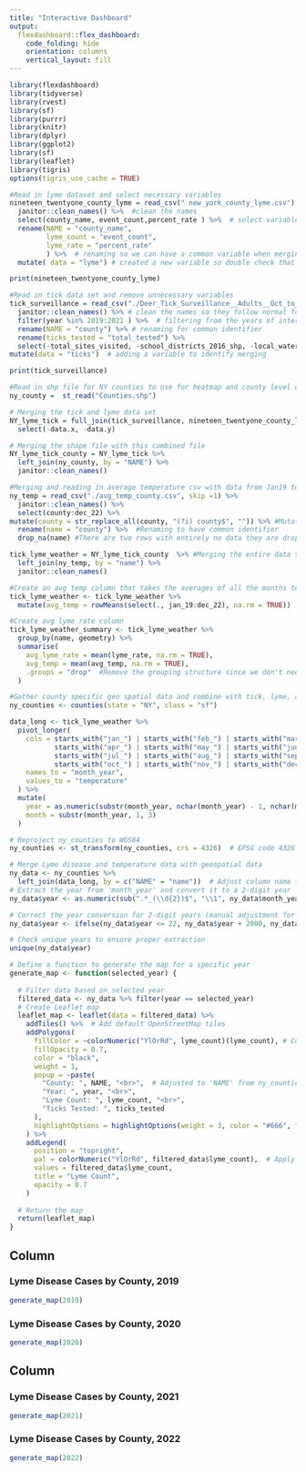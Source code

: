 ```yaml
---
title: "Interactive Dashboard"
output: 
  flexdashboard::flex_dashboard:
    code_folding: hide
    orientation: columns
    vertical_layout: fill
---
```

```r
library(flexdashboard)
library(tidyverse)
library(rvest)
library(sf)
library(purrr)
library(knitr)
library(dplyr)
library(ggplot2)
library(sf)
library(leaflet)
library(tigris)
options(tigris_use_cache = TRUE)
``` 

```r
#Read in lyme dataset and select necessary variables
nineteen_twentyone_county_lyme = read_csv(" new_york_county_lyme.csv") %>%  #read in the NYC lyme data
  janitor::clean_names() %>%  #clean the names 
  select(county_name, event_count,percent_rate ) %>%  # select variables of interest 
  rename(NAME = "county_name", 
         lyme_count = "event_count",
         lyme_rate = "percent_rate"
         ) %>%  # renaming so we can have a common variable when merging 
  mutate( data = "lyme") # created a new variable so double check that merging was accurate

print(nineteen_twentyone_county_lyme)

```

```r
#Read in tick data set and remove unnecessary variables 
tick_surveillance = read_csv("./Deer_Tick_Surveillance__Adults__Oct_to_Dec__excluding_Powassan_virus__Beginning_2008_20241116.csv") %>% 
  janitor::clean_names() %>% # clean the names so they follow normal form 
  filter(year %in% 2019:2021 ) %>%  # filtering from the years of interest that are based from the lyme disease data 
  rename(NAME = "county") %>% # renaming for common identifier
  rename(ticks_tested = "total_tested") %>% 
  select(-total_sites_visited, -school_districts_2016_shp, -local_waterfront_revitalization_program_lwrp_communities, -new_york_zip_codes, -counties, -nys_senate_districts, -a_phagocytophilum_percent, -b_microti_percent, -b_miyamotoi_percent) %>%  # selecting and removing variables of interest , 
mutate(data = "ticks")  # adding a variable to identify merging 

print(tick_surveillance)
```

```r
#Read in shp file for NY counties to use for heatmap and county level data
ny_county =  st_read("Counties.shp")  
```

```r
# Merging the tick and lyme data set  
NY_lyme_tick = full_join(tick_surveillance, nineteen_twentyone_county_lyme, by = "NAME") %>% 
  select(-data.x, -data.y)

# Merging the shape file with this combined file
NY_lyme_tick_county = NY_lyme_tick %>%
  left_join(ny_county, by = "NAME") %>% 
  janitor::clean_names() 
```

```r
#Merging and reading in average temperature csv with data from Jan19 to Dec22
ny_temp = read_csv("./avg_temp_county.csv", skip =1) %>% 
  janitor::clean_names() %>% 
  select(county:dec_22) %>% 
mutate(county = str_replace_all(county, "(?i) county$", "")) %>% #Mutated to remove the suffix county so that the data can be merged and have common identifier
  rename(name = "county") %>%  #Renaming to have common identifier 
  drop_na(name) #There are two rows with entirely no data they are dropped 

tick_lyme_weather = NY_lyme_tick_county  %>% #Merging the entire data set with avg weather 
  left_join(ny_temp, by = "name") %>% 
  janitor::clean_names() 
```

```r
#Create an avg temp column that takes the averages of all the months temperature values by county 
tick_lyme_weather <- tick_lyme_weather %>%
  mutate(avg_temp = rowMeans(select(., jan_19:dec_22), na.rm = TRUE))
```

```r
#Create avg lyme rate column
tick_lyme_weather_summary <- tick_lyme_weather %>%
  group_by(name, geometry) %>%
  summarise(
    avg_lyme_rate = mean(lyme_rate, na.rm = TRUE),
    avg_temp = mean(avg_temp, na.rm = TRUE),
    .groups = "drop"  #Remove the grouping structure since we don't need it in the final result
  )
```

```r
#Gather county specific geo spatial data and combine with tick, lyme, and weather data
ny_counties <- counties(state = "NY", class = "sf")

data_long <- tick_lyme_weather %>%
  pivot_longer(
    cols = starts_with("jan_") | starts_with("feb_") | starts_with("mar_") | 
           starts_with("apr_") | starts_with("may_") | starts_with("jun_") | 
           starts_with("jul_") | starts_with("aug_") | starts_with("sep_") | 
           starts_with("oct_") | starts_with("nov_") | starts_with("dec_"),
    names_to = "month_year", 
    values_to = "temperature"
  ) %>%
  mutate(
    year = as.numeric(substr(month_year, nchar(month_year) - 1, nchar(month_year))),
    month = substr(month_year, 1, 3)
  )
```


```r
# Reproject ny_counties to WGS84
ny_counties <- st_transform(ny_counties, crs = 4326)  # EPSG code 4326 corresponds to WGS84

# Merge Lyme disease and temperature data with geospatial data
ny_data <- ny_counties %>%
  left_join(data_long, by = c("NAME" = "name"))  # Adjust column name for county matching
# Extract the year from 'month_year' and convert it to a 2-digit year
ny_data$year <- as.numeric(sub(".*_(\\d{2})$", "\\1", ny_data$month_year))  # Extract 2-digit year

# Correct the year conversion for 2-digit years (manual adjustment for 20)
ny_data$year <- ifelse(ny_data$year <= 22, ny_data$year + 2000, ny_data$year + 1900)

# Check unique years to ensure proper extraction
unique(ny_data$year)

```

```r

# Define a function to generate the map for a specific year
generate_map <- function(selected_year) {
  
  # Filter data based on selected year
  filtered_data <- ny_data %>% filter(year == selected_year)
  # Create Leaflet map
  leaflet_map <- leaflet(data = filtered_data) %>%
    addTiles() %>%  # Add default OpenStreetMap tiles
    addPolygons(
      fillColor = ~colorNumeric("YlOrRd", lyme_count)(lyme_count), # Color by Lyme count
      fillOpacity = 0.7,
      color = "black",
      weight = 1,
      popup = ~paste(
        "County: ", NAME, "<br>",  # Adjusted to 'NAME' from ny_counties
        "Year: ", year, "<br>",
        "Lyme Count: ", lyme_count, "<br>",
        "Ticks Tested: ", ticks_tested
      ),
      highlightOptions = highlightOptions(weight = 3, color = "#666", fillOpacity = 0.7, bringToFront = TRUE)
    ) %>%
    addLegend(
      position = "topright",
      pal = colorNumeric("YlOrRd", filtered_data$lyme_count),  # Apply color palette for Lyme count
      values = filtered_data$lyme_count,
      title = "Lyme Count",
      opacity = 0.7
    )
  
  # Return the map
  return(leaflet_map)
}
```


Column {data-width=500}
-----------------------------------------------------------------------

### Lyme Disease Cases by County, 2019

```r
generate_map(2019)
```


### Lyme Disease Cases by County, 2020

```r
generate_map(2020)
```

Column {data-width=500}
-----------------------------------------------------------------------
### Lyme Disease Cases by County, 2021

```r
generate_map(2021)
```

### Lyme Disease Cases by County, 2022

```r
generate_map(2022)
```
